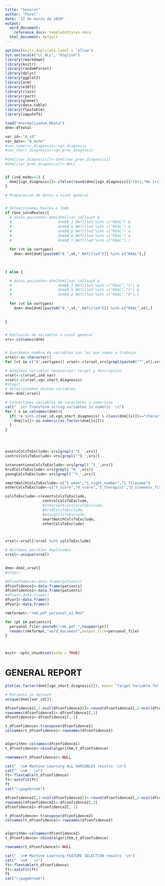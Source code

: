 ---
title: "General"
author: "Pavel"
date: "22 de marzo de 2020"
output:
  word_document:
    reference_docx: templateStyles.docx
  html_document: default
---

```{r include=FALSE, eval=TRUE}
options(knitr.duplicate.label = 'allow')
Sys.setlocale("LC_ALL", "English")
library(rmarkdown)
library(knitr)
library(randomForest)
library(dplyr)
library(ggplot2)
library(arm)
library(e1071)
library(class)
library(rpart)
library(glmnet)
library(data.table)
library(flextable)
library(imputeTS)
```



```{r include=FALSE, eval=TRUE}
load("dnormalizado4.RData")
dnm<-dftotal

var_id<-"A_id"
var_date<-"A_date"
#var_numeric_diagnosis<-vgn_diagnosis
#var_short_diagnosis<-vgn_prev_diagnosis
  
#dnm[[var_diagnosis]]<-dnm[[var_prev_diagnosis]]
#dnm[[var_prev_diagnosis]]<-NULL


if (ind_mode==2) {
  dnm[[vgn_diagnosis]]<-ifelse(round(dnm[[vgn_diagnosis]]/2)<2,"No Irritated","Irritated")
}

```


```{r include=FALSE, eval=TRUE}
# Preparación de datos a nivel general


# Seleecionamos Reales o Todo 
if (boo_soloReales){
  # datos.paciente<-dnm[dnm[[var_id]]==pt & 
  #                     dnm$B_I_NAfilled %in% c("REAL") & 
  #                     dnm$B_S_NAfilled %in% c("REAL") & 
  #                     dnm$B_D_NAfilled %in% c("REAL") &
  #                     dnm$B_H_NAfilled %in% c("REAL") &
  #                     dnm$B_Y_NAfilled %in% c("REAL"),]    
  
  for (vt in vartypes)
    dnm<-dnm[dnm[[paste0("B_",vt,"_NAfilled")]] %in% c("REAL"),]

    
  
} else {

  # datos.paciente<-dnm[dnm[[var_id]]==pt & 
  #                     dnm$B_I_NAfilled %in% c("REAL","I") & 
  #                     dnm$B_S_NAfilled %in% c("REAL","S") & 
  #                     dnm$B_D_NAfilled %in% c("REAL","D"),]
  
  for (vt in vartypes)
    dnm<-dnm[dnm[[paste0("B_",vt,"_NAfilled")]] %in% c("REAL",vt),]
  
  
}


# Exclusión de variables a nivel general
vrs<-colnames(dnm)


# Guardamos nombre de variables con las que vamos a trabajar
vrsel<-as.character()
for (vt in c("A",vartypes)) vrsel<-c(vrsel,vrs[grepl(paste0("^",vt),vrs)])

# Añadimos variables necesarios: target y descripcion
vrsel<-c(vrsel,ind_var)
vrsel<-c(vrsel,vgn_short_diagnosis)
#stop()
# Seleccionamos dichas variables
dnm<-dnm[,vrsel]

# Convertimos variables de caracteres a numericas
cat("  \n* Transform string variables to numeric  \n")
for ( x in colnames(dnm)){
  if( !x %in% c(var_id,vgn_short_diagnosis) & class(dnm[[x]])=="character"){
    dnm[[x]]<-as.numeric(as.factor(dnm[[x]]))
  }
}




eventsColsToExclude<-vrs[grepl('^E_',vrs)]
controlColsToExclude<-vrs[grepl('^B_',vrs)]

interventionsColsToExclude<-vrs[grepl('^I_',vrs)]
hrsdColsToExclude<-vrs[grepl('^H_',vrs)]
youngColsToExclude<-vrs[grepl('^Y_',vrs)]

smartWatchColsToExclude<-c("S_week","S_night_number","S_filename")
otherColsToExclude<-c("Y_score","H_score","I_therapist","D_slowness_fill_form","D_slowness_fill_form_no_outliers")

colsToExclude<-c(eventsColsToExclude,
                 controlColsToExclude,
                 #interventionsColsToExclude,
                 #hrsdColsToExclude,
                 #youngColsToExclude,
                 smartWatchColsToExclude,
                 otherColsToExclude)



vrsel<-vrsel[!vrsel %in% colsToExclude]

# Quitamos posibles duplicados
vrsel<-unique(vrsel)
  

dnm<-dnm[,vrsel]
#stop()

```


```{r include=FALSE, eval=TRUE}


#dfconfidence<-data.frame(patients)
dfconfidence1<-data.frame(patients)
dfconfidence2<-data.frame(patients)
#dfvar<-data.frame()
dfvar1<-data.frame()
dfvar2<-data.frame()

rmkformat<-"rmk_pdf_personal_v2.Rmd"

for (pt in patients){
  personal_file<-paste0("rmk_pdf_",toupper(pt))
  render(rmkformat,"word_document",output_file=personal_file)
}



knitr::opts_chunk$set(echo = TRUE)
```

# GENERAL REPORT

```{r tidy=TRUE, echo=FALSE}
plot(as.factor(dnm[[vgn_short_diagnosis]]), main= "Target Variable for all entries")

# Patients in dataset
unique(dnm[[var_id]])
```
\vspace{10mm}

\pagebreak

```{r message=FALSE, eval=var_ml_allvars,echo=FALSE, results='asis'}

dfconfidence1[,2:ncol(dfconfidence1)]<-round(dfconfidence1[,2:ncol(dfconfidence1)],2)
rownames(dfconfidence1)<-dfconfidence1[,1]
dfconfidence1<-dfconfidence1[,-1]

t_dfconfidence<-transpose(dfconfidence1)
colnames(t_dfconfidence)<-rownames(dfconfidence1)


algorithm<-colnames(dfconfidence1)
t_dfconfidence<-cbind(algorithm,t_dfconfidence)

rownames(t_dfconfidence)<-NULL

```


```{r message=FALSE, eval=var_ml_allvars,echo=FALSE, results='asis'}

cat("  \n# Machine Learning ALL VARIABLES results  \n")
cat("  \n#   \n")
ft<-flextable(t_dfconfidence)
ft<-autofit(ft)
ft
cat("\\pagebreak")
```
\vspace{10mm}


```{r message=FALSE, eval=var_ml_fsvars,echo=FALSE, results='asis'}

dfconfidence2[,2:ncol(dfconfidence2)]<-round(dfconfidence2[,2:ncol(dfconfidence2)],2)
rownames(dfconfidence2)<-dfconfidence2[,1]
dfconfidence2<-dfconfidence2[,-1]

t_dfconfidence<-transpose(dfconfidence2)
colnames(t_dfconfidence)<-rownames(dfconfidence2)


algorithm<-colnames(dfconfidence2)
t_dfconfidence<-cbind(algorithm,t_dfconfidence)

rownames(t_dfconfidence)<-NULL

```


```{r message=FALSE, eval=var_ml_fsvars,echo=FALSE, results='asis'}

cat("  \n# Machine Learning FEATURE SELECTION results  \n")
cat("  \n#   \n")
ft<-flextable(t_dfconfidence)
ft<-autofit(ft)
ft
cat("\\pagebreak")
```
